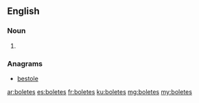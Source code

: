 ==English==

===Noun===
{{head|en|plural}}

# {{plural of|bolete|lang=en|nocat=1}}

===Anagrams===
* [[bestole#English|bestole]]

[[ar:boletes]]
[[es:boletes]]
[[fr:boletes]]
[[ku:boletes]]
[[mg:boletes]]
[[my:boletes]]